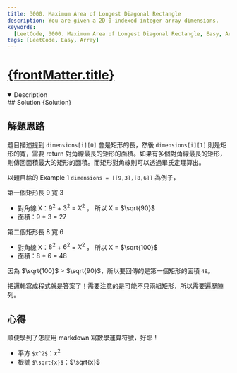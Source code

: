 ```yaml
---
title: 3000. Maximum Area of Longest Diagonal Rectangle
description: You are given a 2D 0-indexed integer array dimensions.
keywords:
  [LeetCode, 3000. Maximum Area of Longest Diagonal Rectangle, Easy, Array]
tags: [LeetCode, Easy, Array]
---
```


# [{frontMatter.title}](https://leetcode.com/problems/maximum-area-of-longest-diagonal-rectangle)


<DifficultyBadge difficulty="Easy" />

<Tabs>
  <TabItem value="description" label="題目描述" default>
    <details open>
      <summary>Description</summary>
        <Description />
        <Examples />
    </details> 
  </TabItem>

  <TabItem value="solution" label="解答">
   ## Solution
    <CodeBlock language="js">{Solution}</CodeBlock>
  </TabItem>
</Tabs>

## 解題思路

題目描述提到 `dimensions[i][0]` 會是矩形的長，然後 `dimensions[i][1]` 則是矩形的寬，需要 return 對角線最長的矩形的面積。如果有多個對角線最長的矩形，則傳回面積最大的矩形的面積。而矩形對角線則可以透過畢氏定理算出。

以題目給的 Example 1 `dimensions = [[9,3],[8,6]]` 為例子，

第一個矩形長 9 寬 3

- 對角線 X：$9^2$ + $3^2$ = $X^2$ ， 所以 X = $\sqrt{90}$
- 面積：9 \* 3 = 27

第二個矩形長 8 寬 6

- 對角線 X：$8^2$ + $6^2$ = $X^2$ ， 所以 X = $\sqrt{100}$
- 面積：8 \* 6 = 48

因為 $\sqrt{100}$ > $\sqrt{90}$，所以要回傳的是第一個矩形的面積 `48`。

把邏輯寫成程式就是答案了！需要注意的是可能不只兩組矩形，所以需要遍歷陣列。

## 心得

順便學到了怎麼用 markdown 寫數學運算符號，好耶！

- 平方 `$x^2$`：$x^2$
- 根號 `$\sqrt{x}$`：$\sqrt{x}$
